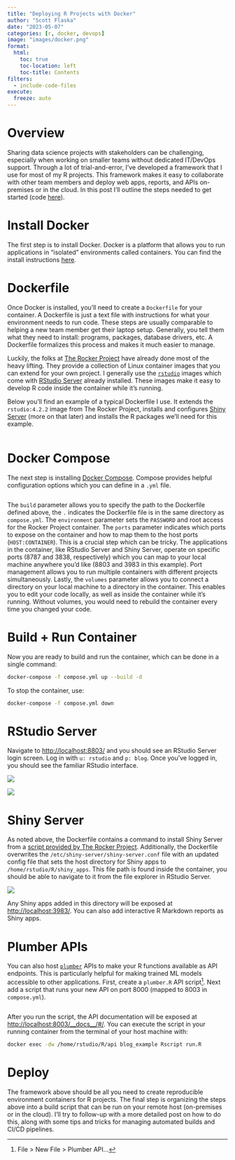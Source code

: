 ```yaml
---
title: "Deploying R Projects with Docker"
author: "Scott Flaska"
date: "2023-05-07"
categories: [r, docker, devops]
image: "images/docker.png"
format: 
  html:
    toc: true
    toc-location: left
    toc-title: Contents
filters: 
  - include-code-files
execute: 
  freeze: auto
---
```


# Overview

Sharing data science projects with stakeholders can be challenging, especially when working on smaller teams without dedicated IT/DevOps support. Through a lot of trial-and-error, I've developed a framework that I use for most of my R projects. This framework makes it easy to collaborate with other team members and deploy web apps, reports, and APIs on-premises or in the cloud. In this post I'll outline the steps needed to get started (code [here](https://github.com/scottflaska/blog/tree/production/posts/03_rocker)).

# Install Docker

The first step is to install Docker. Docker is a platform that allows you to run applications in "isolated" environments called containers. You can find the install instructions [here](https://docs.docker.com/get-docker/).

# Dockerfile

Once Docker is installed, you'll need to create a `Dockerfile` for your container. A Dockerfile is just a text file with instructions for what your environment needs to run code. These steps are usually comparable to helping a new team member get their laptop setup. Generally, you tell them what they need to install: programs, packages, database drivers, etc. A Dockerfile formalizes this process and makes it much easier to manage.

Luckily, the folks at [The Rocker Project](https://rocker-project.org/) have already done most of the heavy lifting. They provide a collection of Linux container images that you can extend for your own project. I generally use the [`rstudio`](https://rocker-project.org/images/versioned/rstudio.html) images which come with [RStudio Server](https://posit.co/download/rstudio-server/) already installed. These images make it easy to develop R code inside the container while it's running.

Below you'll find an example of a typical Dockerfile I use. It extends the `rstudio:4.2.2` image from The Rocker Project, installs and configures [Shiny Server](https://posit.co/products/open-source/shinyserver/) (more on that later) and installs the R packages we'll need for this example.

``` .dockerfile
```

# Docker Compose

The next step is installing [Docker Compose](https://docs.docker.com/compose/). Compose provides helpful configuration options which you can define in a `.yml` file.

``` .yml
```

The `build` parameter allows you to specify the path to the Dockerfile defined above, the `.` indicates the Dockerfile file is in the same directory as `compose.yml`. The `environment` parameter sets the `PASSWORD` and root access for the Rocker Project container. The `ports` parameter indicates which ports to expose on the container and how to map them to the host ports (`HOST:CONTAINER`). This is a crucial step which can be tricky. The applications in the container, like RStudio Server and Shiny Server, operate on specific ports (8787 and 3838, respectively) which you can map to your local machine anywhere you'd like (8803 and 3983 in this example). Port management allows you to run multiple containers with different projects simultaneously. Lastly, the `volumes` parameter allows you to connect a directory on your local machine to a directory in the container. This enables you to edit your code locally, as well as inside the container while it's running. Without volumes, you would need to rebuild the container every time you changed your code.

# Build + Run Container

Now you are ready to build and run the container, which can be done in a single command:

``` bash
docker-compose -f compose.yml up --build -d
```

To stop the container, use:

``` bash
docker-compose -f compose.yml down
```

# RStudio Server

Navigate to <http://localhost:8803/> and you should see an RStudio Server login screen. Log in with `u: rstudio` and `p: blog`. Once you've logged in, you should see the familiar RStudio interface.

![](images/rstudio.png)

![](images/rstudio_ui.png)

# Shiny Server

As noted above, the Dockerfile contains a command to install Shiny Server from a [script provided by The Rocker Project](https://github.com/rocker-org/rocker-versioned2#rocker-scripts). Additionally, the Dockerfile overwrites the `/etc/shiny-server/shiny-server.conf` file with an updated config file that sets the host directory for Shiny apps to `/home/rstudio/R/shiny_apps`. This file path is found inside the container, you should be able to navigate to it from the file explorer in RStudio Server.

![](images/shiny_server_path.png)

Any Shiny apps added in this directory will be exposed at <http://localhost:3983/>. You can also add interactive R Markdown reports as Shiny apps.

# Plumber APIs

You can also host [`plumber`](https://www.rplumber.io/) APIs to make your R functions available as API endpoints. This is particularly helpful for making trained ML models accessible to other applications. First, create a `plumber.R` API script[^1]. Next add a script that runs your new API on port 8000 (mapped to 8003 in `compose.yml`).

[^1]: File \> New File \> Plumber API...

``` .R
```

After you run the script, the API documentation will be exposed at <http://localhost:8003/__docs__/#/>. You can execute the script in your running container from the terminal of your host machine with:

``` bash
docker exec -dw /home/rstudio/R/api blog_example Rscript run.R
```

# Deploy

The framework above should be all you need to create reproducible environment containers for R projects. The final step is organizing the steps above into a build script that can be run on your remote host (on-premises or in the cloud). I'll try to follow-up with a more detailed post on how to do this, along with some tips and tricks for managing automated builds and CI/CD pipelines.
